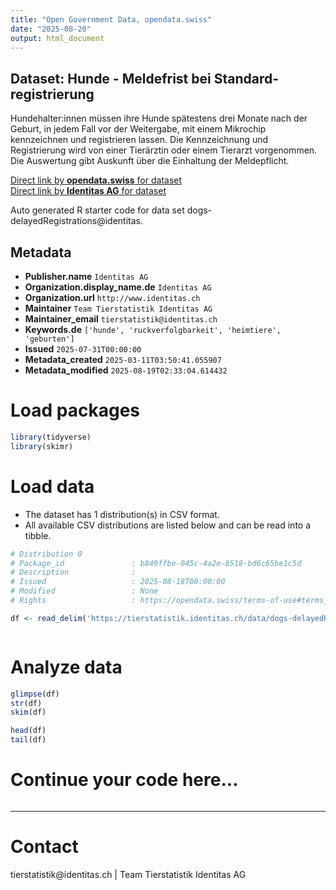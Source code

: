 ```yaml
---
title: "Open Government Data, opendata.swiss"
date: "2025-08-20"
output: html_document
---
```


## Dataset: Hunde - Meldefrist bei Standard-registrierung

Hundehalter:innen müssen ihre Hunde spätestens drei Monate nach der Geburt, in jedem Fall vor der Weitergabe, mit einem Mikrochip kennzeichnen und registrieren lassen. Die Kennzeichnung und Registrierung wird von einer Tierärztin oder einem Tierarzt vorgenommen. Die Auswertung gibt Auskunft über die Einhaltung der Meldepflicht.

[Direct link by **opendata.swiss** for dataset](https://opendata.swiss/de/dataset/hunde-meldefrist-bei-standard-registrierung)<br>
[Direct link by **Identitas AG** for dataset](https://tierstatistik.identitas.ch/)

Auto generated R starter code for data set dogs-delayedRegistrations@identitas.

## Metadata

- **Publisher.name** `Identitas AG`
- **Organization.display_name.de** `Identitas AG`
- **Organization.url** `http://www.identitas.ch`
- **Maintainer** `Team Tierstatistik Identitas AG`
- **Maintainer_email** `tierstatistik@identitas.ch`
- **Keywords.de** `['hunde', 'ruckverfolgbarkeit', 'heimtiere', 'geburten']`
- **Issued** `2025-07-31T00:00:00`
- **Metadata_created** `2025-03-11T03:50:41.055907`
- **Metadata_modified** `2025-08-19T02:33:04.614432`


# Load packages

```r

library(tidyverse)
library(skimr)

```

# Load data

-   The dataset has 1 distribution(s) in CSV format.
-   All available CSV distributions are listed below and can be read into a tibble.

```r

# Distribution 0
# Package_id               : b849ffbe-045c-4a2e-8518-bd6c65be1c5d
# Description              : 
# Issued                   : 2025-08-18T00:00:00
# Modified                 : None
# Rights                   : https://opendata.swiss/terms-of-use#terms_by

df <- read_delim('https://tierstatistik.identitas.ch/data/dogs-delayedRegistrations.csv')



```

# Analyze data

```r

glimpse(df)
str(df)
skim(df)

head(df)
tail(df)

```

# Continue your code here...

```r

```

------------------------------------------------------------------------

# Contact

tierstatistik@identitas.ch | Team Tierstatistik Identitas AG
